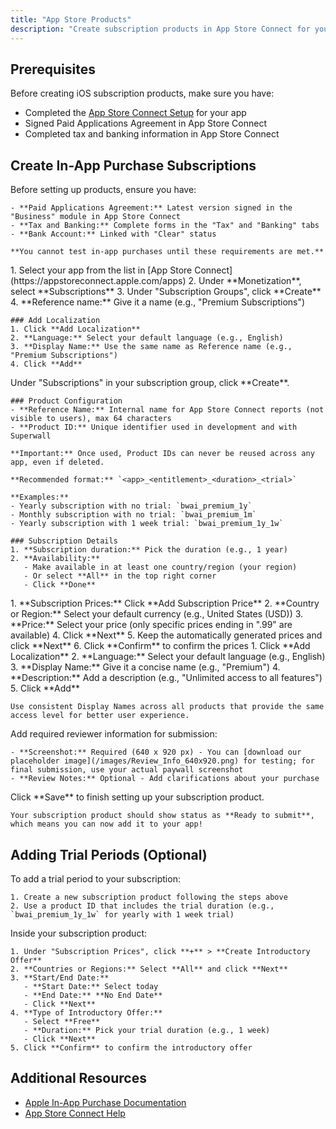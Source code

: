 ```yaml
---
title: "App Store Products"
description: "Create subscription products in App Store Connect for your iOS app"
---
```


## Prerequisites

Before creating iOS subscription products, make sure you have:

- Completed the [App Store Connect Setup](./app-store-connect-setup) for your app
- Signed Paid Applications Agreement in App Store Connect
- Completed tax and banking information in App Store Connect

## Create In-App Purchase Subscriptions

<Steps>
  <Step title="Verify Agreements and Banking">
    Before setting up products, ensure you have:
    
    - **Paid Applications Agreement:** Latest version signed in the "Business" module in App Store Connect
    - **Tax and Banking:** Complete forms in the "Tax" and "Banking" tabs
    - **Bank Account:** Linked with "Clear" status
    
    **You cannot test in-app purchases until these requirements are met.**
  </Step>

  <Step title="Create Subscription Group">
    1. Select your app from the list in [App Store Connect](https://appstoreconnect.apple.com/apps)
    2. Under **Monetization**, select **Subscriptions**
    3. Under "Subscription Groups", click **Create**
    4. **Reference name:** Give it a name (e.g., "Premium Subscriptions")
    
    ### Add Localization
    1. Click **Add Localization**
    2. **Language:** Select your default language (e.g., English)
    3. **Display Name:** Use the same name as Reference name (e.g., "Premium Subscriptions")
    4. Click **Add**
  </Step>

  <Step title="Create Subscription Products">
    Under "Subscriptions" in your subscription group, click **Create**.

    ### Product Configuration
    - **Reference Name:** Internal name for App Store Connect reports (not visible to users), max 64 characters
    - **Product ID:** Unique identifier used in development and with Superwall
      
    **Important:** Once used, Product IDs can never be reused across any app, even if deleted.
    
    **Recommended format:** `<app>_<entitlement>_<duration>_<trial>`
    
    **Examples:**
    - Yearly subscription with no trial: `bwai_premium_1y`
    - Monthly subscription with no trial: `bwai_premium_1m`
    - Yearly subscription with 1 week trial: `bwai_premium_1y_1w`

    ### Subscription Details
    1. **Subscription duration:** Pick the duration (e.g., 1 year)
    2. **Availability:** 
       - Make available in at least one country/region (your region)
       - Or select **All** in the top right corner
       - Click **Done**
  </Step>

  <Step title="Configure Pricing">
    1. **Subscription Prices:** Click **Add Subscription Price**
    2. **Country or Region:** Select your default currency (e.g., United States (USD))
    3. **Price:** Select your price (only specific prices ending in ".99" are available)
    4. Click **Next**
    5. Keep the automatically generated prices and click **Next**
    6. Click **Confirm** to confirm the prices
  </Step>

  <Step title="Add Localization">
    1. Click **Add Localization**
    2. **Language:** Select your default language (e.g., English)
    3. **Display Name:** Give it a concise name (e.g., "Premium")
    4. **Description:** Add a description (e.g., "Unlimited access to all features")
    5. Click **Add**
    
    Use consistent Display Names across all products that provide the same access level for better user experience.
  </Step>

  <Step title="Add Reviewer Information">
    Add required reviewer information for submission:
    
    - **Screenshot:** Required (640 x 920 px) - You can [download our placeholder image](/images/Review_Info_640x920.png) for testing; for final submission, use your actual paywall screenshot
    - **Review Notes:** Optional - Add clarifications about your purchase
  </Step>

  <Step title="Save Your Product">
    Click **Save** to finish setting up your subscription product.
    
    Your subscription product should show status as **Ready to submit**, which means you can now add it to your app!
  </Step>
</Steps>

## Adding Trial Periods (Optional)

<Steps>
  <Step title="Create Subscription with Trial">
    To add a trial period to your subscription:
    
    1. Create a new subscription product following the steps above
    2. Use a product ID that includes the trial duration (e.g., `bwai_premium_1y_1w` for yearly with 1 week trial)
  </Step>

  <Step title="Configure Introductory Offer">
    Inside your subscription product:
    
    1. Under "Subscription Prices", click **+** > **Create Introductory Offer**
    2. **Countries or Regions:** Select **All** and click **Next**
    3. **Start/End Date:**
       - **Start Date:** Select today
       - **End Date:** **No End Date**
       - Click **Next**
    4. **Type of Introductory Offer:**
       - Select **Free**
       - **Duration:** Pick your trial duration (e.g., 1 week)
       - Click **Next**
    5. Click **Confirm** to confirm the introductory offer
  </Step>
</Steps>

## Additional Resources

- [Apple In-App Purchase Documentation](https://developer.apple.com/in-app-purchase/)
- [App Store Connect Help](https://help.apple.com/app-store-connect/)